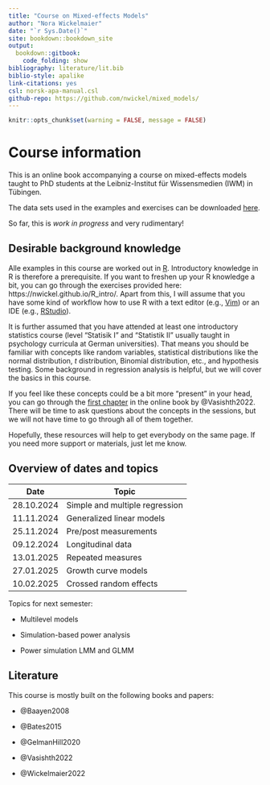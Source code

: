```yaml
---
title: "Course on Mixed-effects Models"
author: "Nora Wickelmaier"
date: "`r Sys.Date()`"
site: bookdown::bookdown_site
output:
  bookdown::gitbook:
    code_folding: show
bibliography: literature/lit.bib
biblio-style: apalike
link-citations: yes
csl: norsk-apa-manual.csl
github-repo: https://github.com/nwickel/mixed_models/
---
```


```r
knitr::opts_chunk$set(warning = FALSE, message = FALSE)
```
# Course information {-}

This is an online book accompanying a course on mixed-effects models taught to
PhD students at the Leibniz-Institut für Wissensmedien (IWM) in Tübingen.

The data sets used in the examples and exercises can be downloaded
[here](https://github.com/nwickel/mixed_models/tree/master/data).

So far, this is _work in progress_ and very rudimentary!

## Desirable background knowledge {-}

Alle examples in this course are worked out in [R](https://www.r-project.org/).
Introductory knowledge in R is therefore a prerequisite. If you want to freshen
up your R knowledge a bit, you can go through the exercises provided here:
https://nwickel.github.io/R_intro/. Apart from this, I will assume that you have
some kind of workflow how to use R with a text editor (e.g.,
[Vim](https://www.vim.org/)) or an IDE (e.g.,
[RStudio](https://posit.co/downloads/)).

It is further assumed that you have attended at least one introductory
statistics course (level "Statisik I" and "Statistik II" usually taught in
psychology curricula at German universities). That means you should be familiar
with concepts like random variables, statistical distributions like the normal
distribution, $t$ distribution, Binomial distribution, etc., and hypothesis
testing. Some background in regression analysis is helpful, but we will cover
the basics in this course.

If you feel like these concepts could be a bit more "present" in your head, you
can go through the [first
chapter](https://vasishth.github.io/Freq_CogSci/some-important-facts-about-distributions.html)
in the online book by @Vasishth2022. There will be time to ask questions about
the concepts in the sessions, but we will not have time to go through all of
them together.

Hopefully, these resources will help to get everybody on the same page. If you
need more support or materials, just let me know.

## Overview of dates and topics {-}

| Date       | Topic                                    |
| ---------- | ---------------------------------------- |
| 28.10.2024 | Simple and multiple regression           |
| 11.11.2024 | Generalized linear models                |
| 25.11.2024 | Pre/post measurements                    |
| 09.12.2024 | Longitudinal data                        |
| 13.01.2025 | Repeated measures                        |
| 27.01.2025 | Growth curve models                      |
| 10.02.2025 | Crossed random effects                   |


Topics for next semester: 

* Multilevel models

* Simulation-based power analysis

* Power simulation LMM and GLMM

## Literature {-}

This course is mostly built on the following books and papers:

* @Baayen2008

* @Bates2015

* @GelmanHill2020

* @Vasishth2022

* @Wickelmaier2022

